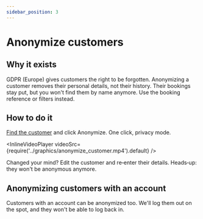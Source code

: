 ```yaml
---
sidebar_position: 3
---
```



# Anonymize customers

## Why it exists

GDPR (Europe) gives customers the right to be forgotten. Anonymizing a customer removes their personal details, not their history. Their bookings stay put, but you won't find them by name anymore. Use the booking reference or filters instead.

## How to do it

[Find the customer](https://dashboard.letsbook.app/customers) and click Anonymize. One click, privacy mode.

<InlineVideoPlayer
    videoSrc={require('../graphics/anonymize_customer.mp4').default}
/>

Changed your mind? Edit the customer and re‑enter their details. Heads‑up: they won't be anonymous anymore.

## Anonymizing customers with an account

Customers with an account can be anonymized too. We'll log them out on the spot, and they won't be able to log back in.
